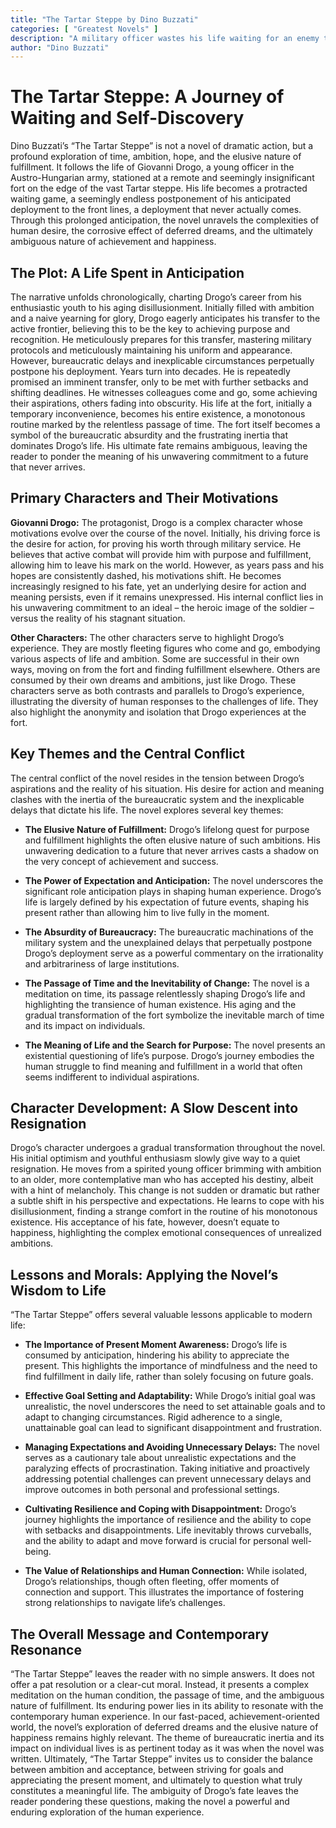 ```yaml
---
title: "The Tartar Steppe by Dino Buzzati"
categories: [ "Greatest Novels" ]
description: "A military officer wastes his life waiting for an enemy that never comes."
author: "Dino Buzzati"
---
```

# The Tartar Steppe: A Journey of Waiting and Self-Discovery

Dino Buzzati's "The Tartar Steppe" is not a novel of dramatic action, but a profound exploration of time, ambition, hope, and the elusive nature of fulfillment.  It follows the life of Giovanni Drogo, a young officer in the Austro-Hungarian army, stationed at a remote and seemingly insignificant fort on the edge of the vast Tartar steppe.  His life becomes a protracted waiting game, a seemingly endless postponement of his anticipated deployment to the front lines, a deployment that never actually comes. Through this prolonged anticipation, the novel unravels the complexities of human desire, the corrosive effect of deferred dreams, and the ultimately ambiguous nature of achievement and happiness.


## The Plot: A Life Spent in Anticipation

The narrative unfolds chronologically, charting Drogo's career from his enthusiastic youth to his aging disillusionment. Initially filled with ambition and a naive yearning for glory, Drogo eagerly anticipates his transfer to the active frontier, believing this to be the key to achieving purpose and recognition.  He meticulously prepares for this transfer, mastering military protocols and meticulously maintaining his uniform and appearance.  However, bureaucratic delays and inexplicable circumstances perpetually postpone his deployment.  Years turn into decades.  He is repeatedly promised an imminent transfer, only to be met with further setbacks and shifting deadlines. He witnesses colleagues come and go, some achieving their aspirations, others fading into obscurity.  His life at the fort, initially a temporary inconvenience, becomes his entire existence, a monotonous routine marked by the relentless passage of time.  The fort itself becomes a symbol of the bureaucratic absurdity and the frustrating inertia that dominates Drogo's life.  His ultimate fate remains ambiguous, leaving the reader to ponder the meaning of his unwavering commitment to a future that never arrives.


## Primary Characters and Their Motivations

**Giovanni Drogo:** The protagonist, Drogo is a complex character whose motivations evolve over the course of the novel.  Initially, his driving force is the desire for action, for proving his worth through military service. He believes that active combat will provide him with purpose and fulfillment, allowing him to leave his mark on the world.  However, as years pass and his hopes are consistently dashed, his motivations shift.  He becomes increasingly resigned to his fate, yet an underlying desire for action and meaning persists, even if it remains unexpressed. His internal conflict lies in his unwavering commitment to an ideal – the heroic image of the soldier – versus the reality of his stagnant situation.

**Other Characters:**  The other characters serve to highlight Drogo's experience. They are mostly fleeting figures who come and go, embodying various aspects of life and ambition. Some are successful in their own ways, moving on from the fort and finding fulfillment elsewhere.  Others are consumed by their own dreams and ambitions, just like Drogo. These characters serve as both contrasts and parallels to Drogo's experience, illustrating the diversity of human responses to the challenges of life. They also highlight the anonymity and isolation that Drogo experiences at the fort.


## Key Themes and the Central Conflict

The central conflict of the novel resides in the tension between Drogo's aspirations and the reality of his situation.  His desire for action and meaning clashes with the inertia of the bureaucratic system and the inexplicable delays that dictate his life.  The novel explores several key themes:

* **The Elusive Nature of Fulfillment:**  Drogo’s lifelong quest for purpose and fulfillment highlights the often elusive nature of such ambitions.  His unwavering dedication to a future that never arrives casts a shadow on the very concept of achievement and success.

* **The Power of Expectation and Anticipation:** The novel underscores the significant role anticipation plays in shaping human experience. Drogo's life is largely defined by his expectation of future events, shaping his present rather than allowing him to live fully in the moment.

* **The Absurdity of Bureaucracy:**  The bureaucratic machinations of the military system and the unexplained delays that perpetually postpone Drogo's deployment serve as a powerful commentary on the irrationality and arbitrariness of large institutions.

* **The Passage of Time and the Inevitability of Change:**  The novel is a meditation on time, its passage relentlessly shaping Drogo's life and highlighting the transience of human existence.  His aging and the gradual transformation of the fort symbolize the inevitable march of time and its impact on individuals.

* **The Meaning of Life and the Search for Purpose:**  The novel presents an existential questioning of life’s purpose. Drogo’s journey embodies the human struggle to find meaning and fulfillment in a world that often seems indifferent to individual aspirations.


## Character Development: A Slow Descent into Resignation

Drogo's character undergoes a gradual transformation throughout the novel. His initial optimism and youthful enthusiasm slowly give way to a quiet resignation.  He moves from a spirited young officer brimming with ambition to an older, more contemplative man who has accepted his destiny, albeit with a hint of melancholy.  This change is not sudden or dramatic but rather a subtle shift in his perspective and expectations.  He learns to cope with his disillusionment, finding a strange comfort in the routine of his monotonous existence. His acceptance of his fate, however, doesn't equate to happiness, highlighting the complex emotional consequences of unrealized ambitions.


## Lessons and Morals: Applying the Novel's Wisdom to Life

"The Tartar Steppe" offers several valuable lessons applicable to modern life:

* **The Importance of Present Moment Awareness:**  Drogo's life is consumed by anticipation, hindering his ability to appreciate the present.  This highlights the importance of mindfulness and the need to find fulfillment in daily life, rather than solely focusing on future goals.

* **Effective Goal Setting and Adaptability:** While Drogo’s initial goal was unrealistic, the novel underscores the need to set attainable goals and to adapt to changing circumstances.  Rigid adherence to a single, unattainable goal can lead to significant disappointment and frustration.

* **Managing Expectations and Avoiding Unnecessary Delays:** The novel serves as a cautionary tale about unrealistic expectations and the paralyzing effects of procrastination.  Taking initiative and proactively addressing potential challenges can prevent unnecessary delays and improve outcomes in both personal and professional settings.

* **Cultivating Resilience and Coping with Disappointment:**  Drogo's journey highlights the importance of resilience and the ability to cope with setbacks and disappointments.  Life inevitably throws curveballs, and the ability to adapt and move forward is crucial for personal well-being.

* **The Value of Relationships and Human Connection:** While isolated, Drogo's relationships, though often fleeting, offer moments of connection and support. This illustrates the importance of fostering strong relationships to navigate life's challenges.


##  The Overall Message and Contemporary Resonance

"The Tartar Steppe" leaves the reader with no simple answers.  It does not offer a pat resolution or a clear-cut moral.  Instead, it presents a complex meditation on the human condition, the passage of time, and the ambiguous nature of fulfillment. Its enduring power lies in its ability to resonate with the contemporary human experience.  In our fast-paced, achievement-oriented world, the novel's exploration of deferred dreams and the elusive nature of happiness remains highly relevant.  The theme of bureaucratic inertia and its impact on individual lives is as pertinent today as it was when the novel was written.  Ultimately, "The Tartar Steppe" invites us to consider the balance between ambition and acceptance, between striving for goals and appreciating the present moment, and ultimately to question what truly constitutes a meaningful life.  The ambiguity of Drogo's fate leaves the reader pondering these questions, making the novel a powerful and enduring exploration of the human experience.

